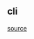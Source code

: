 ## cli
[source](https://github.com/Health-Informatics-UoN/lettuce/tree/main/Lettuce/cli/__init__.py)


